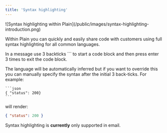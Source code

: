 ```yaml
---
title: 'Syntax highlighting'
---
```


<Frame>
  ![Syntax highlighting within Plain](/public/images/syntax-highlighting-introduction.png)
</Frame>

Within Plain you can quickly and easily share code with customers using full syntax highlighting for all common languages.

In a message use 3 backticks ``` to start a code block and then press enter 3 times to exit the code block.

The language will be automatically inferred but if you want to override this you can manually specify the syntax after the initial 3 back-ticks. For example:

````
```json
{ "status": 200}
```
````

will render:

```json
{ "status": 200 }
```

<Warning>Syntax highlighting is **currently** only supported in email.</Warning>
